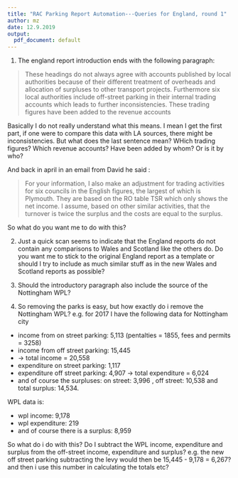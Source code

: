 ```yaml
---
title: "RAC Parking Report Automation---Queries for England, round 1"
author: mz
date: 12.9.2019
output:
  pdf_document: default
---
```


1. The england report introduction ends with the following paragraph:

> These headings do not always agree with accounts published by local authorities because of their different treatment of overheads and allocation of surpluses to other transport projects. Furthermore six local authorities include off-street parking in their internal trading accounts which leads to further inconsistencies. These trading figures have been added to the revenue accounts

Basically I do not really understand what this means. I mean I get the first part, if one were to compare this data with LA sources, there might be inconsistencies. But what does the last sentence mean? WHich trading figures? Which revenue accounts? Have been added by whom? Or is it by who? 

And back in april in an email from David he said :

> For your information, I also make an adjustment for trading activities for six councils in the English figures,  the largest of which is Plymouth. They are based on the RO table TSR which only shows the net income.  I assume, based on other similar activities, that the turnover is twice the surplus and the costs are equal to the surplus.  

So what do you want me to do with this?

2. Just a quick scan seems to indicate that the England reports do not contain any comparisons to Wales and Scotland like the others do. Do you want me to stick to the original England report as a template or should I try to include as much similar stuff as in the new Wales and Scotland reports as possible?

3. Should the introductory paragraph also include the source of the Nottingham WPL?

4. So removing the parks is easy, but how exactly do i remove the Nottingham WPL? e.g. for 2017 I have the following data for Nottingham city

* income from on street parking: 5,113 (pentalties = 1855, fees and permits = 3258)
* income from off street parking: 15,445
* -> total income = 20,558
* expenditure on street parking: 1,117
* expenditure off street parking: 4,907
-> total expenditure = 6,024
* and of course the surpluses: on street: 3,996 , off street: 10,538 and total surplus: 14,534.

WPL data is:

* wpl income: 9,178
* wpl expenditure: 219
* and of course there is a surplus: 8,959

So what do i do with this? Do I subtract the WPL income, expenditure and surplus from the off-street income, expenditure and surplus? e.g.  the new off street parking subtracting the levy would then be 15,445 - 9,178 = 6,267? and then i use this number in calculating the totals etc?







